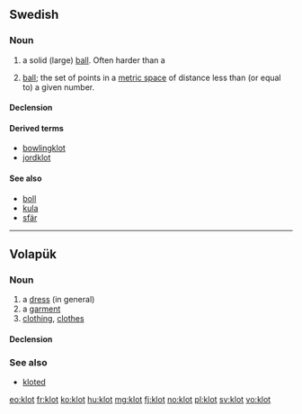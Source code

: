 ==Swedish==

===Noun===
{{sv-noun|g=n}}

# a solid (large) [[ball]]. Often harder than a ''{{l|sv|boll}}''
# {{mathematics|lang=sv}} [[ball]]; the set of points in a [[metric space]] of distance less than (or equal to) a given number.

====Declension====
{{sv-noun-n-zero}}

====Derived terms====
* [[bowlingklot]]
* [[jordklot]]

====See also====
* [[boll]]
* [[kula]]
* [[sfär]]

----

==Volapük==

===Noun===
{{vo-noun}}

# a [[dress]] (in general)
# a [[garment]]
# [[clothing]], [[clothes]]

====Declension====
{{vo-decl-noun}}

===See also===
* [[kloted]]

[[eo:klot]]
[[fr:klot]]
[[ko:klot]]
[[hu:klot]]
[[mg:klot]]
[[fj:klot]]
[[no:klot]]
[[pl:klot]]
[[sv:klot]]
[[vo:klot]]